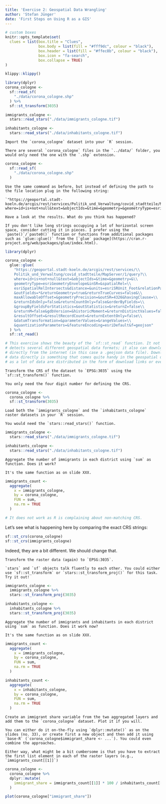 ```yaml
---
title: 'Exercise 2: Geospatial Data Wrangling'
author: 'Stefan Jünger'
date: 'First Steps on Using R as a GIS'
---
```


```r
# custom boxes
knitr::opts_template$set(
  clues = list(box.title = "Clues",
               box.body = list(fill = "#fff9dc", colour = "black"),
               box.header = list(fill = "#ffec8b", colour = "black"),
               box.icon = "fa-search",
               box.collapse = TRUE)
)
```

```r
klippy::klippy()
```

```r
library(dplyr)
corona_cologne <-
  sf::read_sf(
    "./data/corona_cologne.shp"
  ) %>% 
  sf::st_transform(3035)

immigrants_cologne <-
  stars::read_stars("./data/immigrants_cologne.tif")

inhabitants_cologne <-
  stars::read_stars("./data/inhabitants_cologne.tif")
```


```block
Import the `corona_cologne` dataset into your `R` session.
```

```block
There are several `corona_cologne` files in the `../data/` folder, you would only need the one with the `.shp` extension.
```

```r
corona_cologne <-
  sf::read_sf(
    "./data/corona_cologne.shp"
  )
```



```block
Use the same command as before, but instead of defining the path to the file location plug in the following string:

`"https://geoportal.stadt-koeln.de/arcgis/rest/services/Politik_und_Verwaltung/covid_stadtteile/MapServer/1/query?where=id+is+not+null&text=&objectIds=&time=&geometry=&geometryType=esriGeometryEnvelope&inSR=&spatialRel=esriSpatialRelIntersects&distance=&units=esriSRUnit_Foot&relationParam=&outFields=*&returnGeometry=true&returnTrueCurves=false&maxAllowableOffset=&geometryPrecision=&outSR=4326&havingClause=&returnIdsOnly=false&returnCountOnly=false&orderByFields=&groupByFieldsForStatistics=&outStatistics=&returnZ=false&returnM=false&gdbVersion=&historicMoment=&returnDistinctValues=false&resultOffset=&resultRecordCount=&returnExtentOnly=false&datumTransformation=&parameterValues=&rangeValues=&quantizationParameters=&featureEncoding=esriDefault&f=geojson"`

Have a look at the results. What do you think has happened?
```

```block
If you don't like long strings occupying a lot of horizontal screen space, consider cutting it in pieces. I prefer using the `paste()`/`paste0()` function or functions from additional packages such as `glue::glue()` from the [`glue` package](https://cran.r-project.org/web/packages/glue/index.html).
```

```r
library(dplyr)

corona_cologne <- 
  glue::glue(
    "https://geoportal.stadt-koeln.de/arcgis/rest/services/\\
    Politik_und_Verwaltung/covid_stadtteile/MapServer/1/query?\\
    where=id+is+not+null&text=&objectIds=&time=&geometry=&\\
    geometryType=esriGeometryEnvelope&inSR=&spatialRel=\\
    esriSpatialRelIntersects&distance=&units=esriSRUnit_Foot&relationParam=\\
    &outFields=*&returnGeometry=true&returnTrueCurves=false&\\
    maxAllowableOffset=&geometryPrecision=&outSR=4326&havingClause=\\
    &returnIdsOnly=false&returnCountOnly=false&orderByFields=\\
    &groupByFieldsForStatistics=&outStatistics=&returnZ=false\\
    &returnM=false&gdbVersion=&historicMoment=&returnDistinctValues=false\\
    &resultOffset=&resultRecordCount=&returnExtentOnly=false\\
    &datumTransformation=&parameterValues=&rangeValues=\\
    &quantizationParameters=&featureEncoding=esriDefault&f=geojson"
  ) %>% 
  sf::st_read()

# This exercise shows the beauty of the `sf::st_read` function. It not only
# detects several different geospatial data formats; it also can download data
# directly from the internet (in this case a .geojson data file). Downloading 
# data directly is something that comes quite handy in the geospatial data world 
# as a lot of data are distributed in the form of download links or even APIs.
```



```block
Transform the CRS of the dataset to `EPSG:3035` using the `sf::st_transform()` function.
```

```block
You only need the four digit number for defining the CRS.
```

```r
corona_cologne <-
  corona_cologne %>% 
  sf::st_transform(3035) 
```

```block
Load both the `immigrants_cologne` and the `inhabitants_cologne` raster datasets in your `R` session.
```

```block
You would need the `stars::read_stars()` function.
```

```r
immigrants_cologne <-
  stars::read_stars("./data/immigrants_cologne.tif")

inhabitants_cologne <-
  stars::read_stars("./data/inhabitants_cologne.tif")
```

```block
Aggregate the number of immigrants in each district using `sum` as function. Does it work?
```

```block
It's the same function as on slide XXX.
```

```r
immigrants_count <-
  aggregate(
    x = immigrants_cologne,
    by = corona_cologne,
    FUN = sum,
    na.rm = TRUE
  )

# It does not work as R is complaining about non-matching CRS.
```

Let's see what is happening here by comparing the exact CRS strings:

```r
sf::st_crs(corona_cologne)
sf::st_crs(immigrants_cologne)
```

Indeed, they are a bit different. We should change that.

```block
Transform the raster data (again) to `EPSG:3035`.
```

```block
`stars` and `sf` objects talk fluently to each other. You could either use `sf::st_transform` or `stars::st_transform_proj()` for this task. Try it out!
```

```r
immigrants_cologne <-
  immigrants_cologne %>% 
  stars::st_transform_proj(3035)

inhabitants_cologne <-
  inhabitants_cologne %>% 
  stars::st_transform_proj(3035)
```

```block
Aggregate the number of immigrants and inhabitants in each district using `sum` as function. Does it work now?
```

```block
It's the same function as on slide XXX.
```

```r
immigrants_count <-
  aggregate(
    x = immigrants_cologne,
    by = corona_cologne,
    FUN = sum,
    na.rm = TRUE
  )

inhabitants_count <-
  aggregate(
    x = inhabitants_cologne,
    by = corona_cologne,
    FUN = sum,
    na.rm = TRUE
  )
```

```block
Create an immigrant share variable from the two aggregated layers and add them to the `corona_cologne` dataset. Plot it if you will.
```

```block
You can either do it on-the-fly using `dplyr::mutate()` as on the slides (no. 33), or create first a new object and then add it using `base-R` (`corona_cologne$immigrant_share <- ...`). You could even combine the approaches.

Either way, what might be a bit cumbersome is that you have to extract the first list element in each of the raster layers (e.g., `immigrants_count[[1]]`)
```

```r
corona_cologne <-
  corona_cologne %>% 
  dplyr::mutate(
    immigrant_share = immigrants_count[[1]] * 100 / inhabitants_count[[1]]
  )

plot(corona_cologne["immigrant_share"])
```




